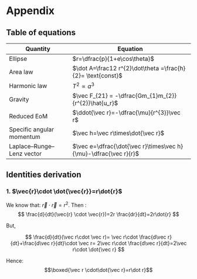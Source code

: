# Appendix {.unnumbered #sec-appendix}

## Table of equations

| Quantity | Equation |
|-------------------------|-----------------------------------------------|
| Ellipse | $r=\dfrac{p}{1+e\cos\theta}$ |
| Area law | $\dot A=\frac12 r^{2}\dot\theta =\frac{h}{2}= \text{const}$ |
| Harmonic law | $T^{2}\propto a^{3}$ |
| Gravity | $\vec F_{21} = -\dfrac{Gm_{1}m_{2}}{r^{2}}\hat{u_r}$ |
| Reduced EoM | $\ddot{\vec r}=-\dfrac{\mu}{r^{3}}\vec r$ |
| Specific angular momentum | $\vec h=\vec r\times\dot{\vec r}$ |
| Laplace–Runge–Lenz vector | $\vec e=\dfrac{\dot{\vec r}\times\vec h}{\mu}-\dfrac{\vec r}{r}$ |

## Identities derivation

### 1. $\vec{r}\cdot \dot{\vec{r}}=r\dot{r}$ {.unnumbered}

We know that: $\vec{r}\cdot\vec{r}=r^2$. Then : $$
\frac{d}{dt}(\vec{r} \cdot \vec{r})=2r \frac{dr}{dt}=2r\dot{r}
$$

But,

$$
\frac{d}{dt}(\vec r\cdot \vec r)= \vec r\cdot \frac{d\vec r}{dt}+\frac{d\vec r}{dt}\cdot \vec r= 2\vec r\cdot \frac{d\vec r}{dt}=2\vec r\cdot \dot{\vec r}
$$

Hence: $$\boxed{\vec r \cdot\dot{\vec r}=r\dot r}$$